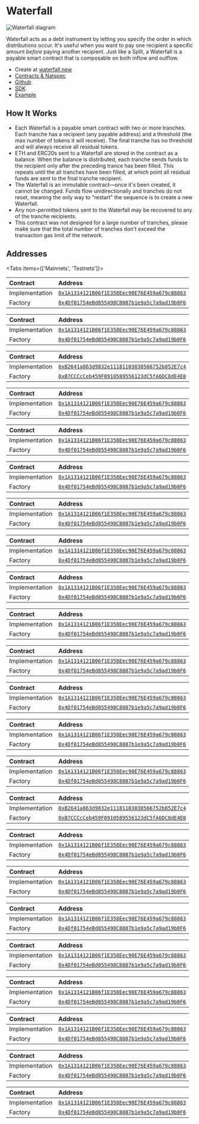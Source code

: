
# Waterfall

![Waterfall diagram](./img/waterfall_diagram.png)

Waterfall acts as a debt instrument by letting you specify the order in which
distributions occur. It's useful when you want to pay one recipient a specific
amount _before_ paying another recipient. Just like a Split, a Waterfall is a
payable smart contract that is composable on both inflow and outflow.

- Create at [waterfall.new](https://app.splits.org/new/waterfall/)
- [Contracts & Natspec](https://github.com/0xSplits/splits-waterfall/tree/master/src)
- [Github](https://github.com/0xSplits/splits-waterfall)
- [SDK](/sdk/waterfall)
- [Example](https://app.splits.org/accounts/0x3511373c3C78cD04C86c87628238435D7F3E6C4f/)

## How It Works

- Each Waterfall is a payable smart contract with two or more tranches. Each
  tranche has a recipient (any payable address) and a threshold (the max number
  of tokens it will receive). The final tranche has no threshold and will always
  receive all residual tokens.
- ETH and ERC20s sent to a Waterfall are stored in the contract as a balance.
  When the balance is distributed, each tranche sends funds to the recipient
  only after the preceding trance has been filled. This repeats until the all
  tranches have been filled, at which point all residual funds are sent to the
  final tranche recipient.
- The Waterfall is an immutable contract—once it's been created, it cannot be
  changed. Funds flow unidirectionally and tranches do not reset, meaning the
  only way to "restart" the sequence is to create a new Waterfall.
- Any non-permitted tokens sent to the Waterfall may be recovered to any of the
  tranche recipients.
- This contract was not designed for a large number of tranches, please make sure that the total number of tranches don't exceed the transaction gas limit of the network.

## Addresses

<Tabs items={['Mainnets', 'Testnets']}>

<Tab>

<Toggle title="Ethereum - 1">

| Contract       | Address                                                                                                                      |
| :------------- | :--------------------------------------------------------------------------------------------------------------------------- |
| Implementation | [`0x1A1314121B06f1E358Eec90E76E459a679c88863`](https://etherscan.io/address/0x1A1314121B06f1E358Eec90E76E459a679c88863#code) |
| Factory        | [`0x4Df01754eBd055498C8087b1e9a5c7a9ad19b0F6`](https://etherscan.io/address/0x4Df01754eBd055498C8087b1e9a5c7a9ad19b0F6#code) |

</Toggle>

<Toggle title="Optimism – 10">

| Contract       | Address                                                                                                                                 |
| :------------- | :-------------------------------------------------------------------------------------------------------------------------------------- |
| Implementation | [`0x1A1314121B06f1E358Eec90E76E459a679c88863`](https://optimistic.etherscan.io/address/0x1A1314121B06f1E358Eec90E76E459a679c88863#code) |
| Factory        | [`0x4Df01754eBd055498C8087b1e9a5c7a9ad19b0F6`](https://optimistic.etherscan.io/address/0x4Df01754eBd055498C8087b1e9a5c7a9ad19b0F6#code) |

</Toggle>

<Toggle title="BSC – 56">

| Contract       | Address                                                                                                                     |
| :------------- | :-------------------------------------------------------------------------------------------------------------------------- |
| Implementation | [`0xB2641a863d9832e11181103038566752b852E7c4`](https://bscscan.com/address/0xB2641a863d9832e11181103038566752b852E7c4#code) |
| Factory        | [`0xB7CCCcCeb459F0910589556123dC5fA6DC8dE4E0`](https://bscscan.com/address/0xB7CCCcCeb459F0910589556123dC5fA6DC8dE4E0#code) |

</Toggle>

<Toggle title="Gnosis – 100">

| Contract       | Address                                                                                                                       |
| :------------- | :---------------------------------------------------------------------------------------------------------------------------- |
| Implementation | [`0x1A1314121B06f1E358Eec90E76E459a679c88863`](https://gnosisscan.io/address/0x1A1314121B06f1E358Eec90E76E459a679c88863#code) |
| Factory        | [`0x4Df01754eBd055498C8087b1e9a5c7a9ad19b0F6`](https://gnosisscan.io/address/0x4Df01754eBd055498C8087b1e9a5c7a9ad19b0F6#code) |

</Toggle>

<Toggle title="Polygon – 137">

| Contract       | Address                                                                                                                         |
| :------------- | :------------------------------------------------------------------------------------------------------------------------------ |
| Implementation | [`0x1A1314121B06f1E358Eec90E76E459a679c88863`](https://polygonscan.com/address/0x1A1314121B06f1E358Eec90E76E459a679c88863#code) |
| Factory        | [`0x4Df01754eBd055498C8087b1e9a5c7a9ad19b0F6`](https://polygonscan.com/address/0x4Df01754eBd055498C8087b1e9a5c7a9ad19b0F6#code) |

</Toggle>

<Toggle title="Fantom – 250">

| Contract       | Address                                                                                                                     |
| :------------- | :-------------------------------------------------------------------------------------------------------------------------- |
| Implementation | [`0x1A1314121B06f1E358Eec90E76E459a679c88863`](https://ftmscan.com/address/0x1A1314121B06f1E358Eec90E76E459a679c88863#code) |
| Factory        | [`0x4Df01754eBd055498C8087b1e9a5c7a9ad19b0F6`](https://ftmscan.com/address/0x4Df01754eBd055498C8087b1e9a5c7a9ad19b0F6#code) |

</Toggle>

<Toggle title="Base – 8453">

| Contract       | Address                                                                                                                      |
| :------------- | :--------------------------------------------------------------------------------------------------------------------------- |
| Implementation | [`0x1A1314121B06f1E358Eec90E76E459a679c88863`](https://basescan.org/address/0x1A1314121B06f1E358Eec90E76E459a679c88863#code) |
| Factory        | [`0x4Df01754eBd055498C8087b1e9a5c7a9ad19b0F6`](https://basescan.org/address/0x4Df01754eBd055498C8087b1e9a5c7a9ad19b0F6#code) |

</Toggle>

<Toggle title="Arbitrum – 42161">

| Contract       | Address                                                                                                                     |
| :------------- | :-------------------------------------------------------------------------------------------------------------------------- |
| Implementation | [`0x1A1314121B06f1E358Eec90E76E459a679c88863`](https://arbiscan.io/address/0x1A1314121B06f1E358Eec90E76E459a679c88863#code) |
| Factory        | [`0x4Df01754eBd055498C8087b1e9a5c7a9ad19b0F6`](https://arbiscan.io/address/0x4Df01754eBd055498C8087b1e9a5c7a9ad19b0F6#code) |

</Toggle>

<Toggle title="Avalanche – 43114">

| Contract       | Address                                                                                                                      |
| :------------- | :--------------------------------------------------------------------------------------------------------------------------- |
| Implementation | [`0x1A1314121B06f1E358Eec90E76E459a679c88863`](https://snowtrace.io/address/0x1A1314121B06f1E358Eec90E76E459a679c88863#code) |
| Factory        | [`0x4Df01754eBd055498C8087b1e9a5c7a9ad19b0F6`](https://snowtrace.io/address/0x4Df01754eBd055498C8087b1e9a5c7a9ad19b0F6#code) |

</Toggle>

<Toggle title="Zora – 7777777">

| Contract       | Address                                                                                                                                      |
| :------------- | :------------------------------------------------------------------------------------------------------------------------------------------- |
| Implementation | [`0x1A1314121B06f1E358Eec90E76E459a679c88863`](https://explorer.zora.energy/address/0x1A1314121B06f1E358Eec90E76E459a679c88863?tab=contract) |
| Factory        | [`0x4Df01754eBd055498C8087b1e9a5c7a9ad19b0F6`](https://explorer.zora.energy/address/0x4Df01754eBd055498C8087b1e9a5c7a9ad19b0F6?tab=contract) |

</Toggle>

<Toggle title="Aurora – 1313161554">

| Contract       | Address                                                                                                                        |
| :------------- | :----------------------------------------------------------------------------------------------------------------------------- |
| Implementation | [`0x1A1314121B06f1E358Eec90E76E459a679c88863`](https://aurorascan.dev/address/0x1A1314121B06f1E358Eec90E76E459a679c88863#code) |
| Factory        | [`0x4Df01754eBd055498C8087b1e9a5c7a9ad19b0F6`](https://aurorascan.dev/address/0x4Df01754eBd055498C8087b1e9a5c7a9ad19b0F6#code) |

</Toggle>

</Tab>

<Tab>

<Toggle title="Goerli - 5">

| Contract       | Address                                                                                                                             |
| :------------- | :---------------------------------------------------------------------------------------------------------------------------------- |
| Implementation | [`0x1A1314121B06f1E358Eec90E76E459a679c88863`](https://goerli.etherscan.io/address/0x1A1314121B06f1E358Eec90E76E459a679c88863#code) |
| Factory        | [`0x4Df01754eBd055498C8087b1e9a5c7a9ad19b0F6`](https://goerli.etherscan.io/address/0x4Df01754eBd055498C8087b1e9a5c7a9ad19b0F6#code) |

</Toggle>

<Toggle title="Holesky - 17000">

| Contract       | Address                                                                                                                              |
| :------------- | :----------------------------------------------------------------------------------------------------------------------------------- |
| Implementation | [`0x1A1314121B06f1E358Eec90E76E459a679c88863`](https://holesky.etherscan.io/address/0x1A1314121B06f1E358Eec90E76E459a679c88863#code) |
| Factory        | [`0x4Df01754eBd055498C8087b1e9a5c7a9ad19b0F6`](https://holesky.etherscan.io/address/0x4Df01754eBd055498C8087b1e9a5c7a9ad19b0F6#code) |

</Toggle>

<Toggle title="Sepolia - 11155111">

| Contract       | Address                                                                                                                              |
| :------------- | :----------------------------------------------------------------------------------------------------------------------------------- |
| Implementation | [`0x1A1314121B06f1E358Eec90E76E459a679c88863`](https://sepolia.etherscan.io/address/0x1A1314121B06f1E358Eec90E76E459a679c88863#code) |
| Factory        | [`0x4Df01754eBd055498C8087b1e9a5c7a9ad19b0F6`](https://sepolia.etherscan.io/address/0x4Df01754eBd055498C8087b1e9a5c7a9ad19b0F6#code) |

</Toggle>

<Toggle title="BSC Testnet – 97">

| Contract       | Address                                                                                                                             |
| :------------- | :---------------------------------------------------------------------------------------------------------------------------------- |
| Implementation | [`0xB2641a863d9832e11181103038566752b852E7c4`](https://testnet.bscscan.com/address/0xB2641a863d9832e11181103038566752b852E7c4#code) |
| Factory        | [`0xB7CCCcCeb459F0910589556123dC5fA6DC8dE4E0`](https://testnet.bscscan.com/address/0xB7CCCcCeb459F0910589556123dC5fA6DC8dE4E0#code) |

</Toggle>

<Toggle title="Optimism Goerli – 420">

| Contract       | Address                                                                                                                                      |
| :------------- | :------------------------------------------------------------------------------------------------------------------------------------------- |
| Implementation | [`0x1A1314121B06f1E358Eec90E76E459a679c88863`](https://goerli-optimism.etherscan.io/address/0x1A1314121B06f1E358Eec90E76E459a679c88863#code) |
| Factory        | [`0x4Df01754eBd055498C8087b1e9a5c7a9ad19b0F6`](https://goerli-optimism.etherscan.io/address/0x4Df01754eBd055498C8087b1e9a5c7a9ad19b0F6#code) |

</Toggle>

<Toggle title="Fantom Testnet – 4002">

| Contract       | Address                                                                                                                             |
| :------------- | :---------------------------------------------------------------------------------------------------------------------------------- |
| Implementation | [`0x1A1314121B06f1E358Eec90E76E459a679c88863`](https://testnet.ftmscan.com/address/0x1A1314121B06f1E358Eec90E76E459a679c88863#code) |
| Factory        | [`0x4Df01754eBd055498C8087b1e9a5c7a9ad19b0F6`](https://testnet.ftmscan.com/address/0x4Df01754eBd055498C8087b1e9a5c7a9ad19b0F6#code) |

</Toggle>

<Toggle title="Gnosis Chiado – 10200">

| Contract       | Address                                                                                                                                                        |
| :------------- | :------------------------------------------------------------------------------------------------------------------------------------------------------------- |
| Implementation | [`0x1A1314121B06f1E358Eec90E76E459a679c88863`](https://blockscout.com/gnosis/chiado/address/0x1A1314121B06f1E358Eec90E76E459a679c88863/contracts#address-tabs) |
| Factory        | [`0x4Df01754eBd055498C8087b1e9a5c7a9ad19b0F6`](https://blockscout.com/gnosis/chiado/address/0x4Df01754eBd055498C8087b1e9a5c7a9ad19b0F6/contracts#address-tabs) |

</Toggle>

<Toggle title="Avalanche Fuji – 43113">

| Contract       | Address                                                                                                                              |
| :------------- | :----------------------------------------------------------------------------------------------------------------------------------- |
| Implementation | [`0x1A1314121B06f1E358Eec90E76E459a679c88863`](https://testnet.snowtrace.io/address/0x1A1314121B06f1E358Eec90E76E459a679c88863#code) |
| Factory        | [`0x4Df01754eBd055498C8087b1e9a5c7a9ad19b0F6`](https://testnet.snowtrace.io/address/0x4Df01754eBd055498C8087b1e9a5c7a9ad19b0F6#code) |

</Toggle>

<Toggle title="Polygon Mumbai – 80001">

| Contract       | Address                                                                                                                                |
| :------------- | :------------------------------------------------------------------------------------------------------------------------------------- |
| Implementation | [`0x1A1314121B06f1E358Eec90E76E459a679c88863`](https://mumbai.polygonscan.com/address/0x1A1314121B06f1E358Eec90E76E459a679c88863#code) |
| Factory        | [`0x4Df01754eBd055498C8087b1e9a5c7a9ad19b0F6`](https://mumbai.polygonscan.com/address/0x4Df01754eBd055498C8087b1e9a5c7a9ad19b0F6#code) |

</Toggle>

<Toggle title="Arbitrum Goerli – 421613">

| Contract       | Address                                                                                                                                                              |
| :------------- | :------------------------------------------------------------------------------------------------------------------------------------------------------------------- |
| Implementation | [`0x1A1314121B06f1E358Eec90E76E459a679c88863`](https://goerli-rollup-explorer.arbitrum.io/address/0x1A1314121B06f1E358Eec90E76E459a679c88863/contracts#address-tabs) |
| Factory        | [`0x4Df01754eBd055498C8087b1e9a5c7a9ad19b0F6`](https://goerli-rollup-explorer.arbitrum.io/address/0x4Df01754eBd055498C8087b1e9a5c7a9ad19b0F6/contracts#address-tabs) |

</Toggle>

<Toggle title="Aurora Testnet – 1313161555">

| Contract       | Address                                                                                                                                |
| :------------- | :------------------------------------------------------------------------------------------------------------------------------------- |
| Implementation | [`0x1A1314121B06f1E358Eec90E76E459a679c88863`](https://testnet.aurorascan.dev/address/0x1A1314121B06f1E358Eec90E76E459a679c88863#code) |
| Factory        | [`0x4Df01754eBd055498C8087b1e9a5c7a9ad19b0F6`](https://testnet.aurorascan.dev/address/0x4Df01754eBd055498C8087b1e9a5c7a9ad19b0F6#code) |

</Toggle>

<Toggle title="Blast Sepolia – 168587773">

| Contract       | Address                                                                                                                                                 |
| :------------- | :------------------------------------------------------------------------------------------------------------------------------------------------------ |
| Implementation | [`0x1A1314121B06f1E358Eec90E76E459a679c88863`](https://testnet.blastscan.io/address/0x1A1314121B06f1E358Eec90E76E459a679c88863/contract/168587773/code) |
| Factory        | [`0x4Df01754eBd055498C8087b1e9a5c7a9ad19b0F6`](https://testnet.blastscan.io/address/0x4Df01754eBd055498C8087b1e9a5c7a9ad19b0F6/contract/168587773/code) |

</Toggle>

</Tab>

</Tabs>
